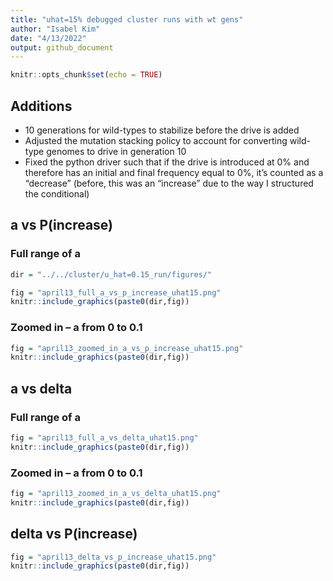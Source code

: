 ```yaml
---
title: "uhat=15% debugged cluster runs with wt gens"
author: "Isabel Kim"
date: "4/13/2022"
output: github_document
---
```


```r
knitr::opts_chunk$set(echo = TRUE)
```

## Additions

* 10 generations for wild-types to stabilize before the drive is added
* Adjusted the mutation stacking policy to account for converting wild-type genomes to drive in generation 10
* Fixed the python driver such that if the drive is introduced at 0% and therefore has an initial and final frequency equal to 0%, it's counted as a "decrease" (before, this was an "increase" due to the way I structured the conditional)

## a vs P(increase)

### Full range of a
```r
dir = "../../cluster/u_hat=0.15_run/figures/"

fig = "april13_full_a_vs_p_increase_uhat15.png"
knitr::include_graphics(paste0(dir,fig))
```

### Zoomed in -- a from 0 to 0.1
```r
fig = "april13_zoomed_in_a_vs_p_increase_uhat15.png"
knitr::include_graphics(paste0(dir,fig))
```

## a vs delta

### Full range of a
```r
fig = "april13_full_a_vs_delta_uhat15.png"
knitr::include_graphics(paste0(dir,fig))
```

### Zoomed in -- a from 0 to 0.1
```r
fig = "april13_zoomed_in_a_vs_delta_uhat15.png"
knitr::include_graphics(paste0(dir,fig))
```

## delta vs P(increase)

```r
fig = "april13_delta_vs_p_increase_uhat15.png"
knitr::include_graphics(paste0(dir,fig))
```
